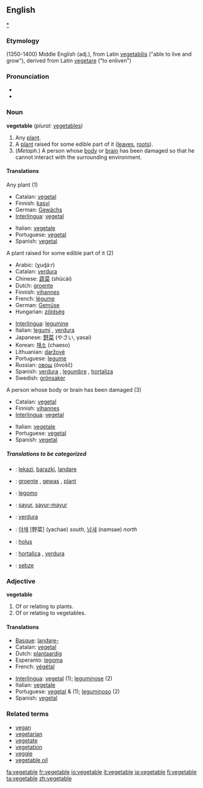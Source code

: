 ==English==
[[category:Vegetables|*]]
===Etymology===
(1350-1400) Middle English (adj.), from Latin [[vegetabilis]] ("able to live and grow"), derived from Latin [[vegetare]] ("to enliven")

===Pronunciation===
*{{SAMPA|/"vEdZ(@)t@b(@)l/}}
*{{audio|en-us-vegetable.ogg|Audio (US)}}

===Noun===
'''vegetable''' (''plural:'' [[vegetables]])

# Any [[plant]].
# A [[plant]] raised for some edible part of it ([[leaves]], [[roots]]).
# (''Metaph.'') A person whose [[body]] or [[brain]] has been damaged so that he cannot interact with the surrounding environment.

====Translations====
;Any plant (1)
{{top}}
*Catalan: [[vegetal]] {{m}}
*Finnish: [[kasvi]]
*German: [[Gewächs]] {{n}}
*[[Interlingua]]: [[vegetal]]
{{mid}}
*Italian: [[vegetale]] {{m}}
*Portuguese: [[vegetal]] {{m}}
*Spanish: [[vegetal]] {{m}}
{{bottom}}

;A plant raised for some edible part of it (2)
{{top}}
*Arabic: {{ARchar|[[خضار]]}} (χuɖá:r)
*Catalan: [[verdura]] {{f}}
*Chinese: [[蔬菜]] (shūcài)
*Dutch: [[groente]] {{f}}
*Finnish: [[vihannes]]
*French: [[légume]] {{f}}
*German: [[Gemüse]] {{n}}
*Hungarian: [[zöldség]]
{{mid}}
*[[Interlingua]]: [[legumine]]
*Italian: [[legumi]] {{m}}, [[verdura]] {{f}}
*Japanese: [[野菜]] (やさい, yasai)
*Korean: [[채소]] (chaeso)
*Lithuanian: [[daržovė]] {{f}}
*Portuguese: [[legume]] {{m}}
*Russian: [[овощ]] (óvošč) {{m}}
*Spanish: [[verdura]] {{f}}, [[legumbre]] {{m}}, [[hortaliza]] {{f}}
*Swedish: [[grönsaker]]
{{bottom}}

;A person whose body or brain has been damaged (3)
{{top}}
*Catalan: [[vegetal]] {{m}}
*Finnish: [[vihannes]]
*[[Interlingua]]: [[vegetal]]
{{mid}}
*Italian: [[vegetale]] {{m}}
*Portuguese: [[vegetal]] {{m}}
*Spanish: [[vegetal]] {{m}}
{{bottom}}

=====Translations to be categorized=====
{{checktrans}}

*{{ttbc|Basque}}: [[lekazi]], [[barazki]], [[landare]]
*{{ttbc|Dutch}}: [[groente]] {{f}}, [[gewas]] {{n}}, [[plant]] {{m}}
*{{ttbc|Esperanto}}: [[legomo]]
*{{ttbc|Indonesian}}: [[sayur]], [[sayur-mayur]]

*{{ttbc|Interlingua}}: [[verdura]]
*{{ttbc|Korean}}: [[야채]] [野菜] (yachae) ''south'', [[남새]] (namsae) ''north''
*{{ttbc|Latin}}: [[holus]]
*{{ttbc|Portuguese}}: [[hortaliça]] {{f}}, [[verdura]] {{f}}
*{{ttbc|Turkish}}: [[sebze]]


===Adjective===
'''vegetable'''

# Of or relating to plants.
# Of or relating to vegetables.

====Translations====
{{top}}
*[[Basque]]: [[landare-]]
*Catalan: [[vegetal]]
*Dutch: [[plantaardig]]
*Esperanto: [[legoma]]
*French: [[végétal]]
{{mid}}
*[[Interlingua]]: [[vegetal]] (1); [[leguminose]] (2)
*Italian: [[vegetale]]
*Portuguese: [[vegetal]] {{m}} & {{f}} (1); [[leguminoso]] {{m}} (2)
*Spanish: [[vegetal]]
{{bottom}}

===Related terms===
*[[vegan]]
*[[vegetarian]]
*[[vegetate]]
*[[vegetation]]
*[[veggie]]
*[[vegetable oil]]

[[fa:vegetable]]
[[fr:vegetable]]
[[io:vegetable]]
[[it:vegetable]]
[[ja:vegetable]]
[[fi:vegetable]]
[[ta:vegetable]]
[[zh:vegetable]]